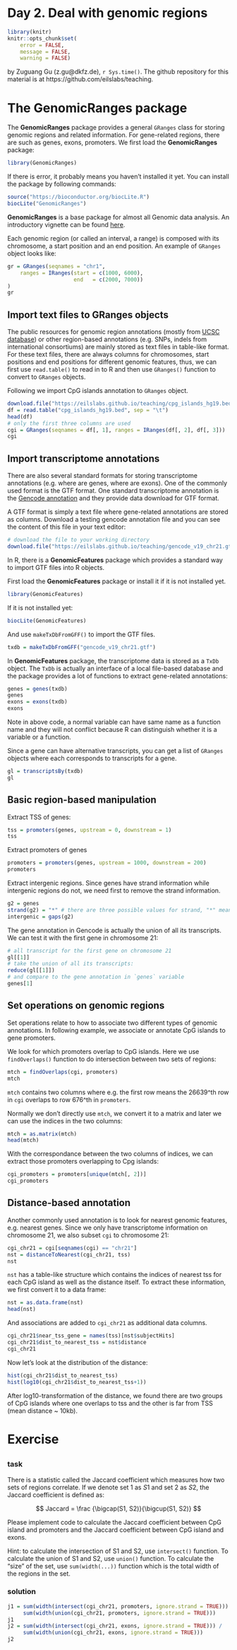 Day 2. Deal with genomic regions
===================================


```r
library(knitr)
knitr::opts_chunk$set(
    error = FALSE,
    message = FALSE,
    warning = FALSE)
```

by Zuguang Gu (z.gu@dkfz.de), `r Sys.time()`. The github repository
for this material is at https://github.com/eilslabs/teaching.

# The GenomicRanges package

The **GenomicRanges** package provides a general `GRanges` class for storing genomic regions and related
information. For gene-related regions, there are such as genes, exons, promoters. We first load the **GenomicRanges**
package:

```r
library(GenomicRanges)
```

If there is error, it probably means you haven't installed it yet. You can install the package by following commands:

```r
source("https://bioconductor.org/biocLite.R")
biocLite("GenomicRanges")
```

**GenomicRanges** is a base package for almost all Genomic data analysis. An introductory vignette can be found
[here](https://bioconductor.org/packages/release/bioc/vignettes/GenomicRanges/inst/doc/GenomicRangesIntroduction.pdf).

Each genomic region (or called an interval, a range) is composed with its chromosome, a start position and an end
position. An example of `GRanges` object looks like:

```r
gr = GRanges(seqnames = "chr1", 
	ranges = IRanges(start = c(1000, 6000), 
		             end   = c(2000, 7000))
)
gr
```

## Import text files to GRanges objects

The public resources for genomic region annotations (mostly from [UCSC database](https://genome.ucsc.edu/cgi-bin/hgTables)) 
or other region-based annotations (e.g. SNPs, indels from international consortiums) are mainly stored as text files in table-like
format. For these text files, there are always columns for chromosomes, start positions and end positions for different 
genomic features, thus, we can first use `read.table()` to read in to R and then use `GRanges()` function to convert to `GRanges` objects.

Following we import CpG islands annotation to `GRanges` object.

```r
download.file("https://eilslabs.github.io/teaching/cpg_islands_hg19.bed", "cpg_islands_hg19.bed")
df = read.table("cpg_islands_hg19.bed", sep = "\t")
head(df)
# only the first three columns are used
cgi = GRanges(seqnames = df[, 1], ranges = IRanges(df[, 2], df[, 3]))
cgi
```

## Import transcriptome annotations

There are also several standard formats for storing transcriptome annotations (e.g. where are genes, where are exons). One of
the commonly used format is the GTF format. One standard transcriptome annotation is the [Gencode annotation](https://www.gencodegenes.org/releases/current.html) 
and they provide data download for GTF format.

A GTF format is simply a text file where gene-related annotations are stored as columns. Download a testing gencode annotation file
and you can see the content of this file in your text editor:

```r
# download the file to your working directory
download.file("https://eilslabs.github.io/teaching/gencode_v19_chr21.gtf", "gencode_v19_chr21.gtf")
```

In R, there is a **GenomicFeatures** package which provides a standard way to import GTF files into R objects. 

First load the **GenomicFeatures** package or install it if it is not installed yet.

```r
library(GenomicFeatures)
```

If it is not installed yet:

```r
biocLite(GenomicFeatures)
```

And use `makeTxDbFromGFF()` to import the GTF files.

```r
txdb = makeTxDbFromGFF("gencode_v19_chr21.gtf")
```

In **GenomicFeatures** package, the transcriptome data is stored as a `TxDb` object. The `TxDb` is actually an interface
of a local file-based database and the package provides a lot of functions to extract gene-related annotations:

```r
genes = genes(txdb)
genes
exons = exons(txdb)
exons
```

Note in above code, a normal variable can have same name as a function name and they will not conflict 
because R can distinguish whether it is a variable or a function.

Since a gene can have alternative transcripts, you can get a list of `GRanges` objects where each corresponds
to transcripts for a gene.

```r
gl = transcriptsBy(txdb)
gl
```


## Basic region-based manipulation

Extract TSS of genes:

```r
tss = promoters(genes, upstream = 0, downstream = 1)
tss
```

Extract promoters of genes

```r
promoters = promoters(genes, upstream = 1000, downstream = 200)
promoters
```

Extract intergenic regions. Since genes have strand information while intergenic regions do not,
we need first to remove the strand information.

```r
g2 = genes
strand(g2) = "*" # there are three possible values for strand, "*" means no strand information
intergenic = gaps(g2)
```

The gene annotation in Gencode is actually the union of all its transcripts. We can test it with
the first gene in chromosome 21:

```r
# all transcript for the first gene on chromosome 21
gl[[1]]
# take the union of all its transcripts:
reduce(gl[[1]])
# and compare to the gene annotation in `genes` variable
genes[1]
```

## Set operations on genomic regions

Set operations relate to how to associate two different types of genomic annotations.
In following example, we associate or annotate CpG islands to gene promoters.

We look for which promoters overlap to CpG islands. Here we use `findOverlaps()` function to
do intersection between two sets of regions:

```r
mtch = findOverlaps(cgi, promoters)
mtch
```

`mtch` contains two columns where e.g. the first row means the 26639^th row in `cgi`
overlaps to row 676^th in `promoters`.

Normally we don't directly use `mtch`, we convert it to a matrix and later we can use 
the indices in the two columns:

```r
mtch = as.matrix(mtch)
head(mtch)
```

With the correspondance between the two columns of indices, we can extract those promoters
overlapping to Cpg islands:

```r
cgi_promoters = promoters[unique(mtch[, 2])]
cgi_promoters
```

## Distance-based annotation

Another commonly used annotation is to look for nearest genomic features, e.g. nearest genes.
Since we only have transcriptome information on chromosome 21, we also subset `cgi` to chromosome 21:

```r
cgi_chr21 = cgi[seqnames(cgi) == "chr21"]
nst = distanceToNearest(cgi_chr21, tss)
nst
```

`nst` has a table-like structure which contains the indices of nearest tss for each CpG island
as well as the distance itself. To extract these information, we first convert it to a data frame:

```r
nst = as.data.frame(nst)
head(nst)
```

And associations are added to `cgi_chr21` as additional data columns.

```r
cgi_chr21$near_tss_gene = names(tss)[nst$subjectHits]
cgi_chr21$dist_to_nearest_tss = nst$distance
cgi_chr21
```

Now let's look at the distribution of the distance:

```r
hist(cgi_chr21$dist_to_nearest_tss)
hist(log10(cgi_chr21$dist_to_nearest_tss+1))
```

After log10-transformation of the distance, we found there are two groups of CpG islands
where one overlaps to tss and the other is far from TSS (mean distance ~ 10kb).

# Exercise 

## {.tabset}

### task

There is a statistic called the Jaccard coefficient which measures how two sets of regions correlate.
If we denote set 1 as $S1$ and set 2 as $S2$, the Jaccard coefficient is defined as:

$$ Jaccard = \frac {\bigcap(S1, S2)}{\bigcup(S1, S2)} $$

Please implement code to calculate the Jaccard coefficient between CpG island and promoters and the Jaccard
coefficient between CpG island and exons.

Hint: to calculate the intersection of S1 and S2, use `intersect()` function. To calculate the union of S1 and S2,
use `union()` function. To calculate the "size" of the set, use `sum(width(...))` function which is the total
width of the regions in the set.

### solution

```r
j1 = sum(width(intersect(cgi_chr21, promoters, ignore.strand = TRUE))) /
     sum(width(union(cgi_chr21, promoters, ignore.strand = TRUE)))
j1
j2 = sum(width(intersect(cgi_chr21, exons, ignore.strand = TRUE))) /
     sum(width(union(cgi_chr21, exons, ignore.strand = TRUE)))
j2
```

